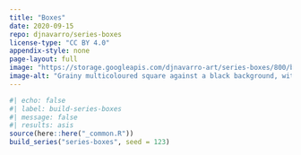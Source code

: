 ```yaml
---
title: "Boxes"
date: 2020-09-15
repo: djnavarro/series-boxes
license-type: "CC BY 4.0"
appendix-style: none
page-layout: full
image: "https://storage.googleapis.com/djnavarro-art/series-boxes/800/box_01_31.jpg"
image-alt: "Grainy multicoloured square against a black background, with many circular arcs extending"
---
```

   
::: {.grid}
  
```r
#| echo: false
#| label: build-series-boxes
#| message: false
#| results: asis
source(here::here("_common.R"))
build_series("series-boxes", seed = 123)
```
   
:::
   
